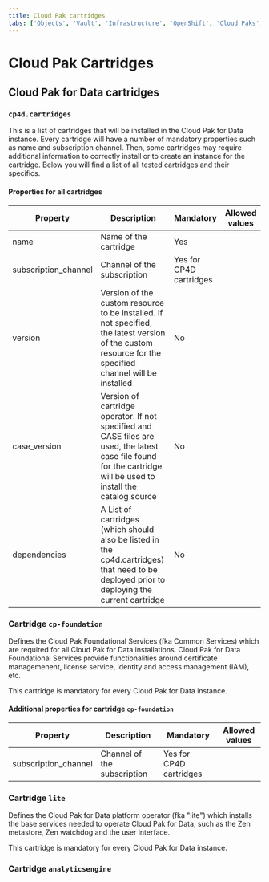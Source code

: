 ```yaml
---
title: Cloud Pak cartridges
tabs: ['Objects', 'Vault', 'Infrastructure', 'OpenShift', 'Cloud Paks', 'Cartridges', 'Configuration', 'Other']
---
```


# Cloud Pak Cartridges

## Cloud Pak for Data cartridges

### `cp4d.cartridges`
This is a list of cartridges that will be installed in the Cloud Pak for Data instance. Every cartridge will have a number of mandatory properties such as name and subscription channel. Then, some cartridges may require additional information to correctly install or to create an instance for the cartridge. Below you will find a list of all tested cartridges and their specifics.

#### Properties for all cartridges
| Property | Description                                                          | Mandatory | Allowed values |
| -------- | -------------------------------------------------------------------- | --------- | -------------- |
| name     | Name of the cartridge                                         | Yes | |
| subscription_channel | Channel of the subscription                   | Yes for CP4D cartridges | |
| version | Version of the custom resource to be installed. If not specified, the latest version of the custom resource for the specified channel will be installed | No | |
| case_version | Version of cartridge operator. If not specified and CASE files are used, the latest case file found for the cartridge will be used to install the catalog source | No | |
| dependencies | A List of cartridges (which should also be listed in the cp4d.cartridges) that need to be deployed prior to deploying the current cartridge | No | |

### Cartridge `cp-foundation`
Defines the Cloud Pak Foundational Services (fka Common Services) which are required for all Cloud Pak for Data installations. Cloud Pak for Data Foundational Services provide functionalities around certificate managemenent, license service, identity and access management (IAM), etc. 

This cartridge is mandatory for every Cloud Pak for Data instance.

#### Additional properties for cartridge `cp-foundation`
| Property | Description                                                          | Mandatory | Allowed values |
| -------- | -------------------------------------------------------------------- | --------- | -------------- |
| subscription_channel | Channel of the subscription                   | Yes for CP4D cartridges | |

### Cartridge `lite`
Defines the Cloud Pak for Data platform operator (fka "lite") which installs the base services needed to operate Cloud Pak for Data, such as the Zen metastore, Zen watchdog and the user interface. 

This cartridge is mandatory for every Cloud Pak for Data instance.

### Cartridge `analyticsengine`